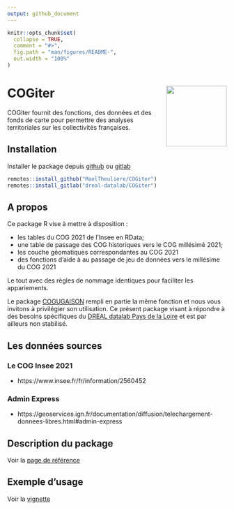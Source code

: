 ```yaml
---
output: github_document
---
```


<!-- README.md is generated from README.Rmd. Please edit that file -->

```r
knitr::opts_chunk$set(
  collapse = TRUE,
  comment = "#>",
  fig.path = "man/figures/README-",
  out.width = "100%"
)
```

# COGiter <img src='man/figures/logo.png' align="right" height="139" />

COGiter fournit des fonctions, des données et des fonds de carte pour permettre des analyses territoriales sur les collectivités françaises.

## Installation

Installer le package depuis [github](https://github.com/) ou [gitlab](https://gitlab.com)

``` r
remotes::install_github("MaelTheuliere/COGiter")
remotes::install_gitlab("dreal-datalab/COGiter")
```

## A propos

Ce package R vise à mettre à disposition : 

- les tables du COG 2021 de l'Insee en RData;
- une table de passage des COG historiques vers le COG millésimé 2021;
- les couche géomatiques correspondantes au COG 2021
- des fonctions d'aide à au passage de jeu de données vers le millésime du COG 2021

Le tout avec des règles de nommage identiques pour faciliter les appariements.

Le package [COGUGAISON](https://github.com/antuki/COGugaison) rempli en partie la même fonction et nous vous invitons à privilégier son utilisation. 
Ce présent package visant à répondre à des besoins spécifiques du [DREAL datalab Pays de la Loire](http://www.pays-de-la-loire.developpement-durable.gouv.fr/dreal-centre-de-service-de-la-donnee-r1957.html) et est par ailleurs non stabilisé.

## Les données sources

### Le COG Insee 2021

- https://www.insee.fr/fr/information/2560452

### Admin Express

- https://geoservices.ign.fr/documentation/diffusion/telechargement-donnees-libres.html#admin-express

## Description du package

Voir la [page de référence](https://maeltheuliere.github.io/COGiter/reference/index.html)

## Exemple d'usage

Voir la [vignette](https://maeltheuliere.github.io/COGiter/articles/cogiter.html)


